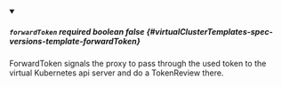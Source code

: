 
<details className="config-field" data-expandable="false" open>
<summary>

##### `forwardToken` <span className="config-field-required" data-required="false">required</span> <span className="config-field-type">boolean</span> <span className="config-field-default">false</span> <span className="config-field-enum"></span> {#virtualClusterTemplates-spec-versions-template-forwardToken}

ForwardToken signals the proxy to pass through the used token to the virtual Kubernetes
api server and do a TokenReview there.

</summary>



</details>
